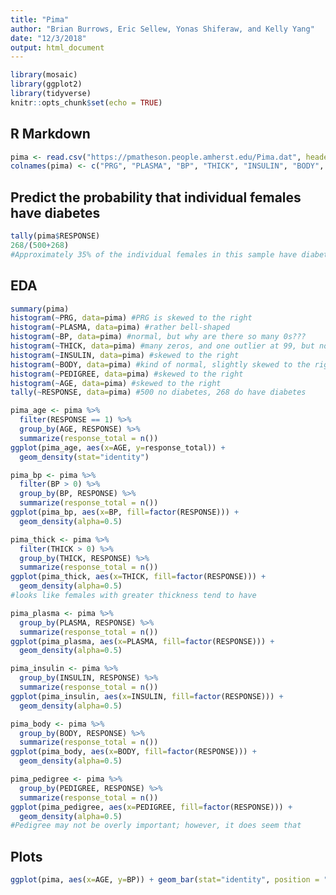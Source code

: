```yaml
---
title: "Pima"
author: "Brian Burrows, Eric Sellew, Yonas Shiferaw, and Kelly Yang"
date: "12/3/2018"
output: html_document
---
```


```r
library(mosaic)
library(ggplot2)
library(tidyverse)
knitr::opts_chunk$set(echo = TRUE)
```

## R Markdown


```r
pima <- read.csv("https://pmatheson.people.amherst.edu/Pima.dat", header=FALSE)
colnames(pima) <- c("PRG", "PLASMA", "BP", "THICK", "INSULIN", "BODY", "PEDIGREE", "AGE", "RESPONSE")
```

## Predict the probability that individual females have diabetes

```r
tally(pima$RESPONSE)
268/(500+268)
#Approximately 35% of the individual females in this sample have diabetes 
```

## EDA

```r
summary(pima)
histogram(~PRG, data=pima) #PRG is skewed to the right
histogram(~PLASMA, data=pima) #rather bell-shaped
histogram(~BP, data=pima) #normal, but why are there so many 0s???
histogram(~THICK, data=pima) #many zeros, and one outlier at 99, but normal otherwise
histogram(~INSULIN, data=pima) #skewed to the right
histogram(~BODY, data=pima) #kind of normal, slightly skewed to the right, many zeros
histogram(~PEDIGREE, data=pima) #skewed to the right
histogram(~AGE, data=pima) #skewed to the right
tally(~RESPONSE, data=pima) #500 no diabetes, 268 do have diabetes
```

```r
pima_age <- pima %>%
  filter(RESPONSE == 1) %>%
  group_by(AGE, RESPONSE) %>%
  summarize(response_total = n())
ggplot(pima_age, aes(x=AGE, y=response_total)) +
  geom_density(stat="identity")
```

```r
pima_bp <- pima %>%
  filter(BP > 0) %>%
  group_by(BP, RESPONSE) %>%
  summarize(response_total = n())
ggplot(pima_bp, aes(x=BP, fill=factor(RESPONSE))) +
  geom_density(alpha=0.5)
```


```r
pima_thick <- pima %>%
  filter(THICK > 0) %>%
  group_by(THICK, RESPONSE) %>%
  summarize(response_total = n())
ggplot(pima_thick, aes(x=THICK, fill=factor(RESPONSE))) +
  geom_density(alpha=0.5)
#looks like females with greater thickness tend to have 
```

```r
pima_plasma <- pima %>%
  group_by(PLASMA, RESPONSE) %>%
  summarize(response_total = n())
ggplot(pima_plasma, aes(x=PLASMA, fill=factor(RESPONSE))) +
  geom_density(alpha=0.5)
```

```r
pima_insulin <- pima %>%
  group_by(INSULIN, RESPONSE) %>%
  summarize(response_total = n())
ggplot(pima_insulin, aes(x=INSULIN, fill=factor(RESPONSE))) +
  geom_density(alpha=0.5)
```


```r
pima_body <- pima %>%
  group_by(BODY, RESPONSE) %>%
  summarize(response_total = n())
ggplot(pima_body, aes(x=BODY, fill=factor(RESPONSE))) +
  geom_density(alpha=0.5)
```

```r
pima_pedigree <- pima %>%
  group_by(PEDIGREE, RESPONSE) %>%
  summarize(response_total = n())
ggplot(pima_pedigree, aes(x=PEDIGREE, fill=factor(RESPONSE))) +
  geom_density(alpha=0.5)
#Pedigree may not be overly important; however, it does seem that 
```


## Plots

```r
ggplot(pima, aes(x=AGE, y=BP)) + geom_bar(stat="identity", position = "dodge")
```


